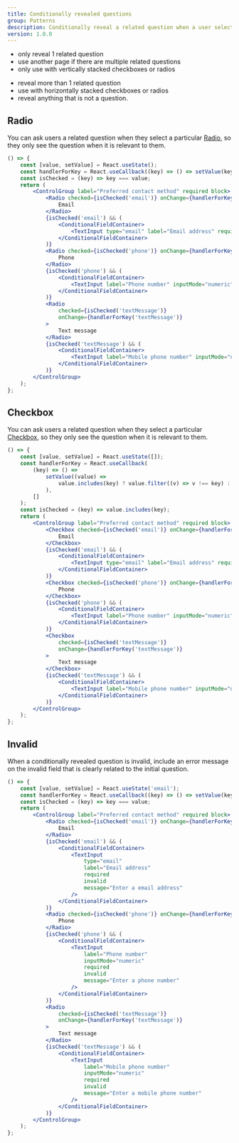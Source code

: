 ```yaml
---
title: Conditionally revealed questions
group: Patterns
description: Conditionally reveal a related question when a user selects a specific radio or checkbox option. This ensures that users only encounter questions when it is applicable to their selection.
version: 1.0.0
---
```


<DoHeading />

- only reveal 1 related question
- use another page if there are multiple related questions
- only use with vertically stacked checkboxes or radios

<DontHeading />

- reveal more than 1 related question
- use with horizontally stacked checkboxes or radios
- reveal anything that is not a question.

## Radio

You can ask users a related question when they select a particular [Radio](/components/control-input#radio), so they only see the question when it is relevant to them.

```jsx live
() => {
	const [value, setValue] = React.useState();
	const handlerForKey = React.useCallback((key) => () => setValue(key), []);
	const isChecked = (key) => key === value;
	return (
		<ControlGroup label="Preferred contact method" required block>
			<Radio checked={isChecked('email')} onChange={handlerForKey('email')}>
				Email
			</Radio>
			{isChecked('email') && (
				<ConditionalFieldContainer>
					<TextInput type="email" label="Email address" required />
				</ConditionalFieldContainer>
			)}
			<Radio checked={isChecked('phone')} onChange={handlerForKey('phone')}>
				Phone
			</Radio>
			{isChecked('phone') && (
				<ConditionalFieldContainer>
					<TextInput label="Phone number" inputMode="numeric" required />
				</ConditionalFieldContainer>
			)}
			<Radio
				checked={isChecked('textMessage')}
				onChange={handlerForKey('textMessage')}
			>
				Text message
			</Radio>
			{isChecked('textMessage') && (
				<ConditionalFieldContainer>
					<TextInput label="Mobile phone number" inputMode="numeric" required />
				</ConditionalFieldContainer>
			)}
		</ControlGroup>
	);
};
```

## Checkbox

You can ask users a related question when they select a particular [Checkbox](/components/control-input#checkbox), so they only see the question when it is relevant to them.

```jsx live
() => {
	const [value, setValue] = React.useState([]);
	const handlerForKey = React.useCallback(
		(key) => () =>
			setValue((value) =>
				value.includes(key) ? value.filter((v) => v !== key) : [...value, key]
			),
		[]
	);
	const isChecked = (key) => value.includes(key);
	return (
		<ControlGroup label="Preferred contact method" required block>
			<Checkbox checked={isChecked('email')} onChange={handlerForKey('email')}>
				Email
			</Checkbox>
			{isChecked('email') && (
				<ConditionalFieldContainer>
					<TextInput type="email" label="Email address" required />
				</ConditionalFieldContainer>
			)}
			<Checkbox checked={isChecked('phone')} onChange={handlerForKey('phone')}>
				Phone
			</Checkbox>
			{isChecked('phone') && (
				<ConditionalFieldContainer>
					<TextInput label="Phone number" inputMode="numeric" required />
				</ConditionalFieldContainer>
			)}
			<Checkbox
				checked={isChecked('textMessage')}
				onChange={handlerForKey('textMessage')}
			>
				Text message
			</Checkbox>
			{isChecked('textMessage') && (
				<ConditionalFieldContainer>
					<TextInput label="Mobile phone number" inputMode="numeric" required />
				</ConditionalFieldContainer>
			)}
		</ControlGroup>
	);
};
```

## Invalid

When a conditionally revealed question is invalid, include an error message on the invalid field that is clearly related to the initial question.

```jsx live
() => {
	const [value, setValue] = React.useState('email');
	const handlerForKey = React.useCallback((key) => () => setValue(key), []);
	const isChecked = (key) => key === value;
	return (
		<ControlGroup label="Preferred contact method" required block>
			<Radio checked={isChecked('email')} onChange={handlerForKey('email')}>
				Email
			</Radio>
			{isChecked('email') && (
				<ConditionalFieldContainer>
					<TextInput
						type="email"
						label="Email address"
						required
						invalid
						message="Enter a email address"
					/>
				</ConditionalFieldContainer>
			)}
			<Radio checked={isChecked('phone')} onChange={handlerForKey('phone')}>
				Phone
			</Radio>
			{isChecked('phone') && (
				<ConditionalFieldContainer>
					<TextInput
						label="Phone number"
						inputMode="numeric"
						required
						invalid
						message="Enter a phone number"
					/>
				</ConditionalFieldContainer>
			)}
			<Radio
				checked={isChecked('textMessage')}
				onChange={handlerForKey('textMessage')}
			>
				Text message
			</Radio>
			{isChecked('textMessage') && (
				<ConditionalFieldContainer>
					<TextInput
						label="Mobile phone number"
						inputMode="numeric"
						required
						invalid
						message="Enter a mobile phone number"
					/>
				</ConditionalFieldContainer>
			)}
		</ControlGroup>
	);
};
```

